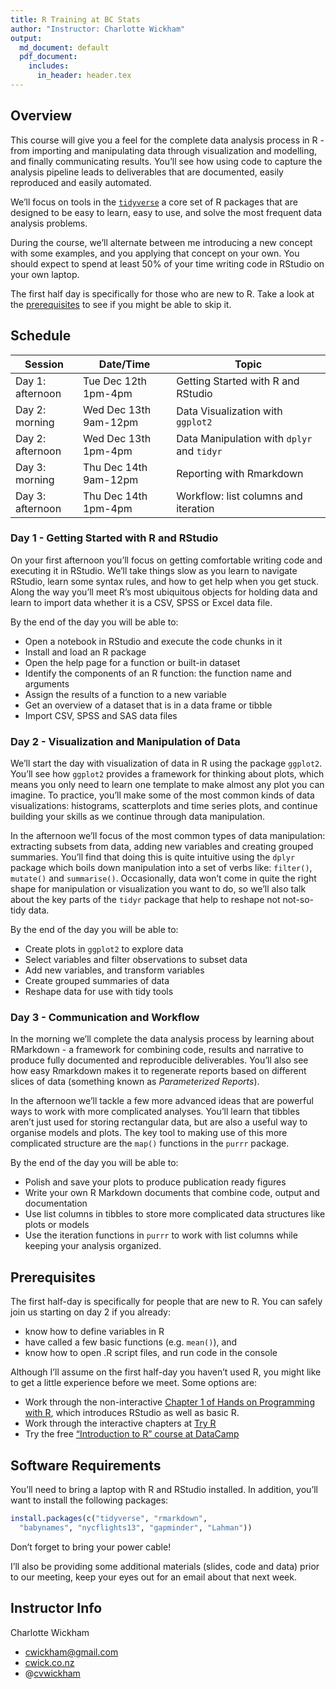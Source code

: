 ```yaml
---
title: R Training at BC Stats
author: "Instructor: Charlotte Wickham"
output:
  md_document: default
  pdf_document: 
    includes:
      in_header: header.tex
---
```


## Overview

This course will give you a feel for the complete data analysis process in R - from importing and manipulating data through visualization and modelling, and finally communicating results.  You'll see how using code to capture the analysis pipeline leads to deliverables that are documented, easily reproduced and easily automated. 

We'll focus on tools in the [`tidyverse`](https://www.tidyverse.org/) a core set of R packages that are designed to be easy to learn, easy to use, and solve the most frequent data analysis problems.   

During the course, we'll alternate between me introducing a new concept with some examples, and you applying that concept on your own. You should expect to spend at least 50% of your time writing code in RStudio on your own laptop. 

The first half day is specifically for those who are new to R.  Take a look at the [prerequisites](#prerequisites) to see if you might be able to skip it.

## Schedule
 
|    Session        |  Date/Time               | Topic                                    |
|-------------------|--------------------------|------------------------------------------|
| Day 1: afternoon  | Tue Dec 12th 1pm-4pm     |  Getting Started with R and RStudio      |
| Day 2: morning    | Wed Dec 13th 9am-12pm    |  Data Visualization with `ggplot2`       |
| Day 2: afternoon  | Wed Dec 13th 1pm-4pm     |  Data Manipulation with `dplyr` and `tidyr` |
| Day 3: morning    | Thu Dec 14th 9am-12pm    |  Reporting with Rmarkdown                |
| Day 3: afternoon  | Thu Dec 14th 1pm-4pm     |  Workflow: list columns and iteration    |

### Day 1 - Getting Started with R and RStudio

On your first afternoon you'll focus on getting comfortable writing code and executing it in RStudio. We'll take things slow as you learn to navigate RStudio, learn some syntax rules, and how to get help when you get stuck.  Along the way you'll meet R's most ubiquitous objects for holding data and learn to import data whether it is a CSV, SPSS or Excel data file.  

By the end of the day you will be able to:

  * Open a notebook in RStudio and execute the code chunks in it
  * Install and load an R package
  * Open the help page for a function or built-in dataset
  * Identify the components of an R function: the function name and arguments
  * Assign the results of a function to a new variable
  * Get an overview of a dataset that is in a data frame or tibble 
  * Import CSV, SPSS and SAS data files

### Day 2 - Visualization and Manipulation of Data

We'll start the day with visualization of data in R using the package `ggplot2`.  You'll see how `ggplot2` provides a framework for thinking about plots, which means you only need to learn one template to make almost any plot you can imagine.  To practice, you'll make some of the most common kinds of data visualizations: histograms, scatterplots and time series plots, and continue building your skills as we continue through data manipulation.

In the afternoon we'll focus of the most common types of data manipulation: extracting subsets from data, adding new variables and creating grouped summaries.  You'll find that doing this is quite intuitive using the `dplyr` package which boils down manipulation into a set of verbs like: `filter()`, `mutate()` and `summarise()`.  Occasionally, data won't come in quite the right shape for manipulation or visualization you want to do, so we'll also talk about the key parts of the `tidyr` package that help to reshape not not-so-tidy data.

By the end of the day you will be able to:

* Create plots in `ggplot2` to explore data
* Select variables and filter observations to subset data
* Add new variables, and transform variables
* Create grouped summaries of data
* Reshape data for use with tidy tools


### Day 3 - Communication and Workflow

In the morning we'll complete the data analysis process by learning about RMarkdown - a framework for combining code, results and narrative to produce fully documented and reproducible deliverables.  You'll also see how easy Rmarkdown makes it to regenerate reports based on different slices of data (something known as *Parameterized Reports*). 

In the afternoon we'll tackle a few more advanced ideas that are powerful ways to work with more complicated analyses.  You'll learn that tibbles aren't just used for storing rectangular data, but are also a useful way to organise models and plots.  The key tool to making use of this more complicated structure are the `map()` functions in the `purrr` package.  

By the end of the day you will be able to:

* Polish and save your plots to produce publication ready figures
* Write your own R Markdown documents that combine code, output and documentation
* Use list columns in tibbles to store more complicated data structures like plots or models
* Use the iteration functions in `purrr` to work with list columns while keeping your analysis organized.

## Prerequisites

The first half-day is specifically for people that are new to R.  You can safely join us starting on day 2 if you already:

  * know how to define variables in R
  * have called a few basic functions (e.g. `mean()`), and
  * know how to open .R script files, and run code in the console

Although I'll assume on the first half-day you haven't used R, you might like to get a little experience before we meet.  Some options are:

* Work through the non-interactive [Chapter 1 of Hands on Programming with R](https://www.safaribooksonline.com/library/view/hands-on-programming-with/9781449359089/ch01.html), which introduces RStudio as well as basic R.
* Work through the interactive chapters at [Try R](http://tryr.codeschool.com/)
* Try the free ["Introduction to R" course at DataCamp](https://www.datacamp.com/courses/free-introduction-to-r)

## Software Requirements

You'll need to bring a laptop with R and RStudio installed.  In addition, you'll want to install the following packages:
```r
install.packages(c("tidyverse", "rmarkdown",
  "babynames", "nycflights13", "gapminder", "Lahman"))
```

Don't forget to bring your power cable!  

I'll also be providing some additional materials (slides, code and data) prior to our meeting, keep your eyes out for an email about that next week.

## Instructor Info

Charlotte Wickham 

* [cwickham@gmail.com](cwickham@gmail.com)
* [cwick.co.nz](http://www.cwick.co.nz)
* @[cvwickham](http://www.twitter.com/cvwickham)
